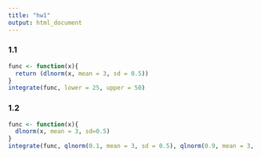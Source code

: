 ---
title: "hw1"
output: html_document
---
### 1.1
```{r}
func <- function(x){
  return (dlnorm(x, mean = 3, sd = 0.5))
}
integrate(func, lower = 25, upper = 50)
```

### 1.2
```{r}
func <- function(x){
  dlnorm(x, mean = 3, sd=0.5)
}
integrate(func, qlnorm(0.1, mean = 3, sd = 0.5), qlnorm(0.9, mean = 3, sd = 0.5))
```
